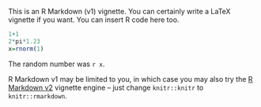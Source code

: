 <!--
% \VignetteEngine{knitr::knitr}
% \VignetteIndexEntry{An Introduction to the rmini Package}
-->

This is an R Markdown (v1) vignette. You can certainly write a LaTeX vignette if you want. You can insert R code here too.

```r
1+1
2*pi*1.23
x=rnorm(1)
```

The random number was `r x`.

R Markdown v1 may be limited to you, in which case you may also try the [R Markdown v2](http://rmarkdown.rstudio.com) vignette engine -- just change `knitr::knitr` to `knitr::rmarkdown`.
